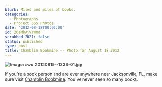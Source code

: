 ```yaml
---
blurb: Miles and miles of books.
categories:
  - Photographs
  - Project 365 Photos
date: '2012-08-18T00:00:00'
id: 20eMkAjVzWmd
scrubbed_2021: false
status: published
type: post
title: Chamblin Bookmine -- Photo for August 18 2012
---
```


![Image: aws-20120818--1338-01.jpg](/aws-20120818--1338-01.jpg)

If you're a book person and are ever anywhere near Jacksonville, FL, make sure visit [Chamblin Bookmine](http://chamblinbookmine.com/). You've never seen so many books.
